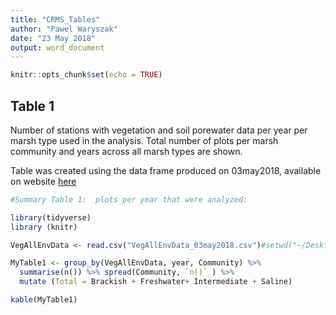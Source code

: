 ```yaml
---
title: "CRMS_Tables"
author: "Pawel Waryszak"
date: "23 May 2018"
output: word_document
---
```


```r
knitr::opts_chunk$set(echo = TRUE)
```

## Table 1

Number of stations with vegetation and soil porewater data per year per marsh type used in the analysis. Total number of plots per marsh community and years across all marsh types are shown.

Table was created using the data frame produced on 03may2018, available on website [here](
https://sites.google.com/site/phragmitesproject/file-cabinet/VegAllEnvData_03may2018.csv?attredirects=0)

```r
#Summary Table 1:  plots per year that were analyzed:

library(tidyverse)
library (knitr)

VegAllEnvData <- read.csv("VegAllEnvData_03may2018.csv")#setwd("~/Desktop/CRMS/CRMS")

MyTable1 <- group_by(VegAllEnvData, year, Community) %>%
  summarise(n()) %>% spread(Community, `n()` ) %>%
  mutate (Total = Brackish + Freshwater+ Intermediate + Saline)

kable(MyTable1)

```

